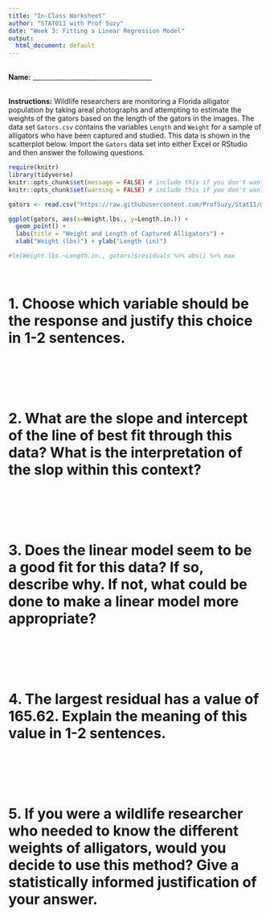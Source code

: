 ```yaml
---
title: "In-Class Worksheet"
author: "STAT011 with Prof Suzy"
date: "Week 3: Fitting a Linear Regression Model"
output:
  html_document: default
---
```

<br>
**Name:** _____________________________________

<br>
**Instructions:** Wildlife researchers are monitoring a Florida alligator population by taking areal photographs and attempting to estimate the weights of the gators based on the length of the gators in the images. The data set `Gators.csv` contains the variables `Length` and `Weight` for a sample of alligators who have been captured and studied. This data is shown in the scatterplot below. Import the `Gators` data set into either Excel or RStudio and then answer the following questions. 
<br>

```r
require(knitr)
library(tidyverse)
knitr::opts_chunk$set(message = FALSE) # include this if you don't want markdown to knit messages
knitr::opts_chunk$set(warning = FALSE) # include this if you don't want markdown to knit warnings
```

```r

gators <- read.csv("https://raw.githubusercontent.com/ProfSuzy/Stat11/main/Data/Gators.csv")

ggplot(gators, aes(x=Weight.lbs., y=Length.in.)) +
  geom_point() + 
  labs(title = "Weight and Length of Captured Alligators") +
  xlab("Weight (lbs)") + ylab("Length (in)")

#lm(Weight.lbs.~Length.in., gators)$residuals %>% abs() %>% max
```
<br>

# 1. Choose which variable should be the response and justify this choice in 1-2 sentences.  

<br>
<br>
<br>
<br>

# 2. What are the slope and intercept of the line of best fit through this data? What is the interpretation of the slop within this context? 

<br>
<br>
<br>
<br>

# 3.  Does the linear model seem to be a good fit for this data? If so, describe why. If not, what could be done to make a linear model more appropriate? 

<br>
<br>
<br>
<br>

# 4. The largest residual has a value of 165.62. Explain the meaning of this value in 1-2 sentences. 

<br>
<br>
<br>
<br>

# 5. If you were a wildlife researcher who needed to know the different weights of alligators, would you decide to use this method? Give a statistically informed justification of your answer.  

<br>
<br>
<br>
<br>